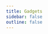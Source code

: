 ```yaml
---
title: Gadgets
sidebar: false
outline: false
---
```



<Link
  href="https://nk0.me/g/minesweep-automated"
  title="Minesweep"
  description="Automated Minesweeper via solving CSP with a homemade SAT solver."
/>

<Link
  href="https://nk0.me/g/tic-tac-toe"
  title="Tic Tac Toe"
  description="Made to try out React.js."
/>

<Link
  href="https://nk0.me/g/aidb"
  title="AIDB"
  description="Has nothing to do with AI, but the user interface looks like you are talking to a chatbot. (WIP)"
/>

<Link
  href="https://nk0.me/g/sbfnj"
  title="SBF/NJ"
  description="Demo of tiered optimizing JIT interpreter for BrainF. (WIP)"
/>
